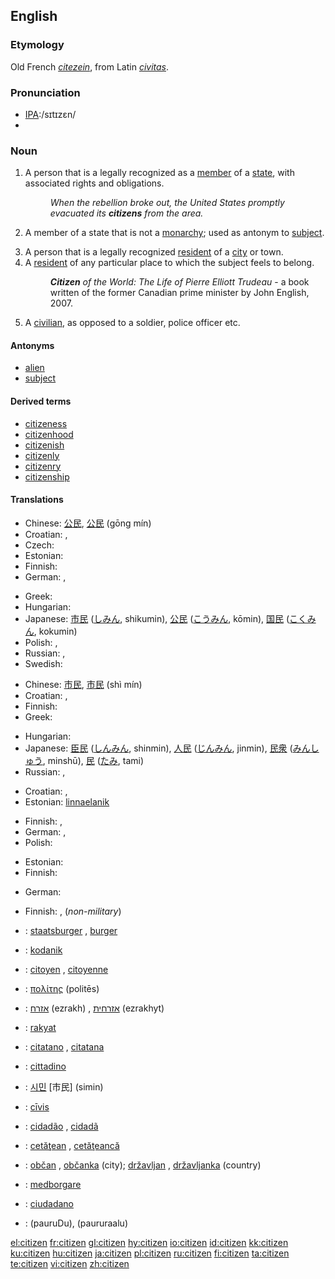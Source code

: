 ==English==

===Etymology===
Old French ''[[citezein]]'', from Latin ''[[civitas]]''.

===Pronunciation===
* [[w:International Phonetic Alphabet|IPA]]:/sɪtɪzɛn/
* {{audio|en-us-citizen.ogg|Audio (US)}}

===Noun===
{{en-noun}}

# A person that is a legally recognized as a [[member]] of a [[state]], with associated rights and obligations.
#: ''When the rebellion broke out, the United States promptly evacuated its '''citizens''' from the area.''
# {{dated}} A member of a state that is not a [[monarchy]]; used as antonym to [[subject]].
# A person that is a legally recognized [[resident]] of a [[city]] or town.
# A [[resident]] of any particular place to which the subject feels to belong.
#: '''''Citizen''' of the World: The Life of Pierre Elliott Trudeau'' - a book written of the former Canadian prime minister by John English, 2007.
# A [[civilian]], as opposed to a soldier, police officer etc.

====Antonyms====
* [[alien]]
* [[subject]]

====Derived terms====
* [[citizeness]]
* [[citizenhood]]
* [[citizenish]]
* [[citizenly]]
* [[citizenry]]
* [[citizenship]]

====Translations====
{{trans-top|legal member of a state}}
* Chinese: [[公民]], [[公民]] (gōng mín)
* Croatian: {{t-|hr|državljanin|m}}, {{t-|hr|državljanka|f}}
* Czech: {{t+|cs|občan|m}}
* Estonian: {{t-|et|kodanik}}
* Finnish: {{t+|fi|kansalainen}}
* German: {{t+|de|Staatsbürger|m}}, {{t+|de|Bürger|m}}
{{trans-mid}}
* Greek: {{t+|el|πολίτης|m|tr=polítis|sc=Grek}}
* Hungarian: {{t+|hu|állampolgár}}
* Japanese: [[市民]] ([[しみん]], shikumin), [[公民]] ([[こうみん]], kōmin), [[国民]] ([[こくみん]], kokumin)
* Polish: {{t+|pl|obywatel|m}}, {{t+|pl|obywatelka|f}}
* Russian: {{t+|ru|гражданин|m|tr=graždanín|sc=Cyrl}}, {{t+|ru|гражданка|f|tr=graždánka|sc=Cyrl}}
* Swedish: {{t-|sv|medborgare|c}}
{{trans-bottom}}

{{trans-top|antonym to "subject"}}
* Chinese: [[市民]], [[市民]] (shì mín)
* Croatian: {{t-|hr|građanin|m}}, {{t-|hr|građanka|f}}
* Finnish: {{t+|fi|kansalainen}}
* Greek: {{t+|el|πολίτης|m|tr=polítis|sc=Grek}}
{{trans-mid}}
* Hungarian: {{t+|hu|polgár}}
* Japanese: [[臣民]] ([[しんみん]], shinmin), [[人民]] ([[じんみん]], jinmin), [[民衆]] ([[みんしゅう]], minshū), [[民]] ([[たみ]], tami)
* Russian: {{t+|ru|гражданин|m|tr=graždanín|sc=Cyrl}}, {{t+|ru|гражданка|f|tr=graždánka|sc=Cyrl}}
{{trans-bottom}}

{{trans-top|legal resident of a city}}
* Croatian: {{t-|hr|građanin|m}}, {{t-|hr|građanka|f}}
* Estonian: [[linnaelanik]]
{{trans-mid}}
* Finnish: {{t-|fi|kaupunkilainen}}, {{t-|fi|porvari}}
* German: {{t+|de|Einwohner|m}}, {{t+|de|Bürger|m}}
* Polish: {{t+|pl|mieszkaniec|m}}
{{trans-bottom}}

{{trans-top|resident of any particular place}}
* Estonian: {{t-|et|kodanik}}
* Finnish: {{t+|fi|kansalainen}}
{{trans-mid}}
* German: {{t+|de|Einwohner|m}}
{{trans-bottom}}

{{trans-top|civilian}}
* Finnish: {{t+|fi|kansalainen}}, {{t-|fi|siviili}} (''non-military'')
{{trans-mid}}
{{trans-bottom}}

{{ttbc-top}}
* {{ttbc|Dutch}}: [[staatsburger]] {{m}}, [[burger]] {{m}}
* {{ttbc|Estonian}}: [[kodanik]]
* {{ttbc|French}}: [[citoyen]] {{m}}, [[citoyenne]] {{f}}
* {{ttbc|Ancient Greek}}: [[πολίτης]] (politēs) {{m}}
* {{ttbc|Hebrew}}: [[אזרח]] (ezrakh) {{m}}, [[אזרחית]] (ezrakhyt) {{f}}
* {{ttbc|Indonesian}}: [[rakyat]]
* {{ttbc|Interlingua}}: [[citatano]] {{m}}, [[citatana]] {{f}}
* {{ttbc|Italian}}: [[cittadino]] {{m}}
{{ttbc-mid}}
* {{ttbc|Korean}}: [[시민]] [市民] (simin)
* {{ttbc|Latin}}: [[civis|cīvis]] {{m|f}}
* {{ttbc|Portuguese}}: [[cidadão]] {{m}}, [[cidadã]] {{f}}
* {{ttbc|Romanian}}: [[cetăţean]] {{m}}, [[cetăţeancă]] {{f}}
* {{ttbc|Slovene}}: [[občan]] {{m}}, [[občanka]] {{f}} (city); [[državljan]] {{m}}, [[državljanka]] {{f}} (country)
* {{ttbc|Swedish}}: [[medborgare]]
* {{ttbc|Spanish}}: [[ciudadano]] {{m}}
* {{ttbc|Telugu}}: {{t|te|పౌరుడు|sc=Telu}}(pauruDu){{m}},{{t|te|పౌరురాలు|sc=Telu}} (paururaalu) {{f}}
{{ttbc-bottom}}

[[el:citizen]]
[[fr:citizen]]
[[gl:citizen]]
[[hy:citizen]]
[[io:citizen]]
[[id:citizen]]
[[kk:citizen]]
[[ku:citizen]]
[[hu:citizen]]
[[ja:citizen]]
[[pl:citizen]]
[[ru:citizen]]
[[fi:citizen]]
[[ta:citizen]]
[[te:citizen]]
[[vi:citizen]]
[[zh:citizen]]